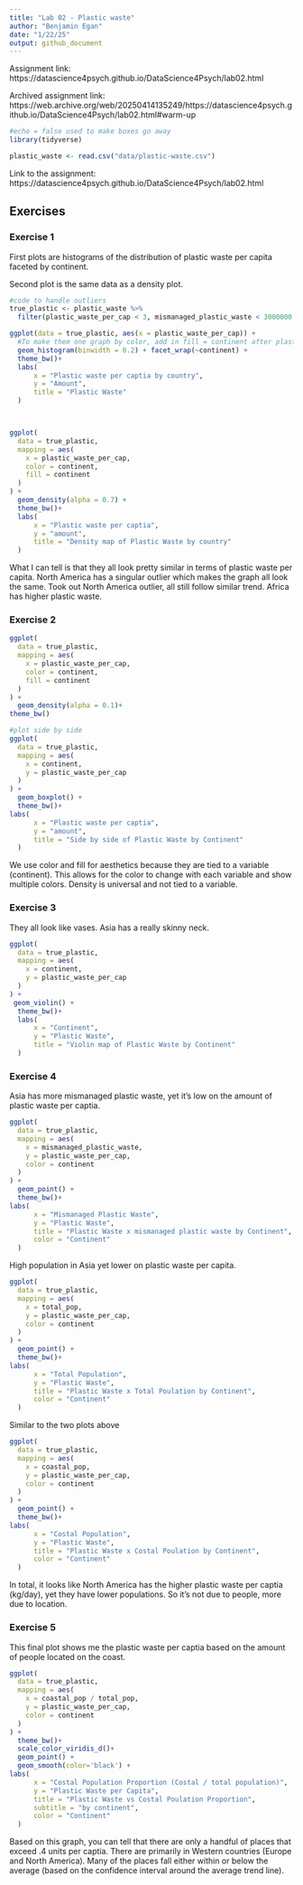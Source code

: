 ```yaml
---
title: "Lab 02 - Plastic waste"
author: "Benjamin Egan"
date: "1/22/25"
output: github_document
---
```


Assignment link: https://datascience4psych.github.io/DataScience4Psych/lab02.html

Archived assignment link: https://web.archive.org/web/20250414135249/https://datascience4psych.github.io/DataScience4Psych/lab02.html#warm-up


```r
#echo = false used to make boxes go away
library(tidyverse) 
```

```r
plastic_waste <- read.csv("data/plastic-waste.csv")
```

Link to the assignment: https://datascience4psych.github.io/DataScience4Psych/lab02.html

## Exercises

### Exercise 1

First plots are histograms of the distribution of plastic waste per capita faceted by continent.

Second plot is the same data as a density plot.

```r
#code to handle outliers
true_plastic <- plastic_waste %>%
  filter(plastic_waste_per_cap < 3, mismanaged_plastic_waste < 3000000, total_pop < 250000000, coastal_pop < 150000000)

ggplot(data = true_plastic, aes(x = plastic_waste_per_cap)) +
  #To make them one graph by color, add in fill = continent after plastice_waste_per_cap
  geom_histogram(binwidth = 0.2) + facet_wrap(~continent) +
  theme_bw()+
  labs(
      x = "Plastic waste per captia by country",
      y = "Amount",
      title = "Plastic Waste"
  )



ggplot(
  data = true_plastic,
  mapping = aes(
    x = plastic_waste_per_cap,
    color = continent,
    fill = continent
  )
) +
  geom_density(alpha = 0.7) +
  theme_bw()+
  labs(
      x = "Plastic waste per captia",
      y = "amount",
      title = "Density map of Plastic Waste by country"
  )


```
What I can tell is that they all look pretty similar in terms of plastic waste per capita. North America has a singular outlier which makes the graph all look the same. Took out North America outlier, all still follow similar trend. Africa has higher plastic waste.

### Exercise 2

```r
ggplot(
  data = true_plastic,
  mapping = aes(
    x = plastic_waste_per_cap,
    color = continent,
    fill = continent
  )
) +
  geom_density(alpha = 0.1)+
theme_bw()

#plot side by side
ggplot(
  data = true_plastic,
  mapping = aes(
    x = continent,
    y = plastic_waste_per_cap
  )
) +
  geom_boxplot() +
  theme_bw()+
labs(
      x = "Plastic waste per captia",
      y = "amount",
      title = "Side by side of Plastic Waste by Continent"
  )
```

We use color and fill for aesthetics because they are tied to a variable (continent). This allows for the color to change with each variable and show multiple colors. Density is universal and not tied to a variable.

### Exercise 3

They all look like vases. Asia has a really skinny neck.

```r

ggplot(
  data = true_plastic,
  mapping = aes(
    x = continent,
    y = plastic_waste_per_cap
  )
) +
 geom_violin() +
  theme_bw()+
  labs(
      x = "Continent",
      y = "Plastic Waste",
      title = "Violin map of Plastic Waste by Continent"
  )

```

### Exercise 4

Asia has more mismanaged plastic waste, yet it's low on the amount of plastic waste per captia.

```r

ggplot(
  data = true_plastic,
  mapping = aes(
    x = mismanaged_plastic_waste,
    y = plastic_waste_per_cap,
    color = continent
  )
) +
  geom_point() +
  theme_bw()+
labs(
      x = "Mismanaged Plastic Waste",
      y = "Plastic Waste",
      title = "Plastic Waste x mismanaged plastic waste by Continent",
      color = "Continent"
  )

```
High population in Asia yet lower on plastic waste per capita.

```r

ggplot(
  data = true_plastic,
  mapping = aes(
    x = total_pop,
    y = plastic_waste_per_cap,
    color = continent
  )
) +
  geom_point() +
  theme_bw()+
labs(
      x = "Total Population",
      y = "Plastic Waste",
      title = "Plastic Waste x Total Poulation by Continent",
      color = "Continent"
  )
```


Similar to the two plots above
```r

ggplot(
  data = true_plastic,
  mapping = aes(
    x = coastal_pop,
    y = plastic_waste_per_cap,
    color = continent
  )
) +
  geom_point() +
  theme_bw()+
labs(
      x = "Costal Population",
      y = "Plastic Waste",
      title = "Plastic Waste x Costal Poulation by Continent",
      color = "Continent"
  )
```


In total, it looks like North America has the higher plastic waste per captia (kg/day), yet they have lower populations. So it's not due to people, more due to location.

### Exercise 5

This final plot shows me the plastic waste per captia based on the amount of people located on the coast.

```r

ggplot(
  data = true_plastic,
  mapping = aes(
    x = coastal_pop / total_pop,
    y = plastic_waste_per_cap,
    color = continent
  )
) +
  theme_bw()+
  scale_color_viridis_d()+
  geom_point() +
  geom_smooth(color='black') +
labs(
      x = "Costal Population Proportion (Costal / total population)",
      y = "Plastic Waste per Capita",
      title = "Plastic Waste vs Costal Poulation Proportion",
      subtitle = "by continent",
      color = "Continent"
  ) 

```

Based on this graph, you can tell that there are only a handful of places that exceed .4 units per captia. There are primarily in Western countries (Europe and North America). Many of the places fall either within or below the average (based on the confidence interval around the average trend line).
